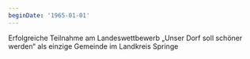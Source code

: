 ```yaml
---
beginDate: '1965-01-01'
---
```


Erfolgreiche Teilnahme am Landeswettbewerb „Unser Dorf soll schöner werden“ als
einzige Gemeinde im Landkreis Springe
